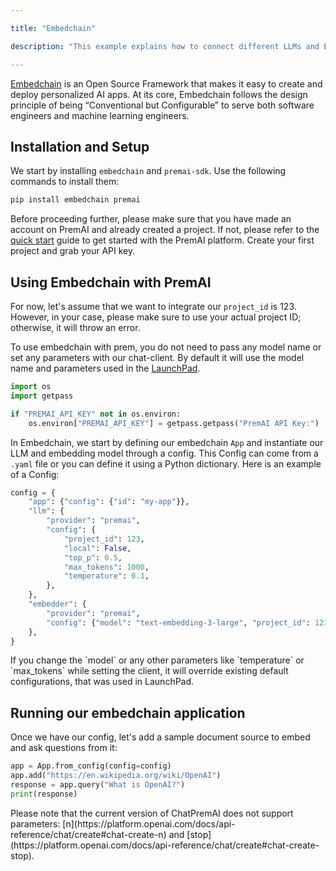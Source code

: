 ```yaml
---

title: "Embedchain"

description: "This example explains how to connect different LLMs and Embedding Models in Embedchain through PremAI SDK."

---
```



[Embedchain](https://github.com/embedchain/embedchain) is an Open Source Framework that makes it easy to create and deploy personalized AI apps. At its core, Embedchain follows the design principle of being “Conventional but Configurable” to serve both software engineers and machine learning engineers.

## Installation and Setup

We start by installing `embedchain` and `premai-sdk`. Use the following commands to install them:

```bash
pip install embedchain premai
```

Before proceeding further, please make sure that you have made an account on PremAI and already created a project. If not, please refer to the [quick start](https://docs.premai.io/introduction) guide to get started with the PremAI platform. Create your first project and grab your API key.

## Using Embedchain with PremAI

For now, let's assume that we want to integrate our `project_id` is 123. However, in your case, please make sure to use your actual project ID; otherwise, it will throw an error.

To use embedchain with prem, you do not need to pass any model name or set any parameters with our chat-client. By default it will use the model name and parameters used in the [LaunchPad](https://docs.premai.io/get-started/launchpad).

```python
import os
import getpass

if "PREMAI_API_KEY" not in os.environ:
    os.environ["PREMAI_API_KEY"] = getpass.getpass("PremAI API Key:")
```

In Embedchain, we start by defining our embedchain `App` and instantiate our LLM and embedding model through a config. This Config can come from a `.yaml` file or you can define it using a Python dictionary. Here is an example of a Config:

```python
config = {
    "app": {"config": {"id": "my-app"}},
    "llm": {
        "provider": "premai",
        "config": {
            "project_id": 123,
            "local": False,
            "top_p": 0.5,
            "max_tokens": 1000,
            "temperature": 0.1,
        },
    },
    "embedder": {
        "provider": "premai",
        "config": {"model": "text-embedding-3-large", "project_id": 123, "vector_dimension": 512},
    },
}
```

<Note>
 If you change the `model` or any other parameters like `temperature`  or `max_tokens` while setting the client, it will override existing default configurations, that was used in LaunchPad.
</Note>

## Running our embedchain application

Once we have our config, let's add a sample document source to embed and ask questions from it:

```python
app = App.from_config(config=config)
app.add("https://en.wikipedia.org/wiki/OpenAI")
response = app.query("What is OpenAI?")
print(response)
```

<Note>
Please note that the current version of ChatPremAI does not support parameters: [n](https://platform.openai.com/docs/api-reference/chat/create#chat-create-n) and [stop](https://platform.openai.com/docs/api-reference/chat/create#chat-create-stop).
</Note>

